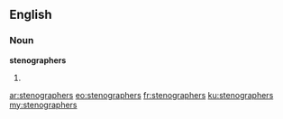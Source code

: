 ==English==
===Noun===
'''stenographers'''
# {{plural of|[[stenographer]]}}

[[ar:stenographers]]
[[eo:stenographers]]
[[fr:stenographers]]
[[ku:stenographers]]
[[my:stenographers]]